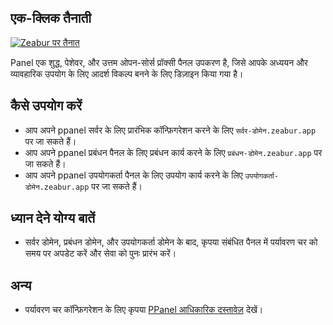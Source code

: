 ## एक-क्लिक तैनाती

[![Zeabur पर तैनात](https://zeabur.com/deployed-on-zeabur-dark.svg)](https://zeabur.com/templates/IBPWWW?referralCode=PPanelGroup&utm_source=PPanelGroup&utm_campaign=oss)

Panel एक शुद्ध, पेशेवर, और उत्तम ओपन-सोर्स प्रॉक्सी पैनल उपकरण है, जिसे आपके अध्ययन और व्यावहारिक उपयोग के लिए आदर्श विकल्प बनने के लिए डिज़ाइन किया गया है।

## कैसे उपयोग करें

- आप अपने ppanel सर्वर के लिए प्रारंभिक कॉन्फ़िगरेशन करने के लिए `सर्वर-डोमेन.zeabur.app` पर जा सकते हैं।
- आप अपने ppanel प्रबंधन पैनल के लिए प्रबंधन कार्य करने के लिए `प्रबंधन-डोमेन.zeabur.app` पर जा सकते हैं।
- आप अपने ppanel उपयोगकर्ता पैनल के लिए उपयोग कार्य करने के लिए `उपयोगकर्ता-डोमेन.zeabur.app` पर जा सकते हैं।

## ध्यान देने योग्य बातें

- सर्वर डोमेन, प्रबंधन डोमेन, और उपयोगकर्ता डोमेन के बाद, कृपया संबंधित पैनल में पर्यावरण चर को समय पर अपडेट करें और सेवा को पुनः प्रारंभ करें।

## अन्य

- पर्यावरण चर कॉन्फ़िगरेशन के लिए कृपया [PPanel आधिकारिक दस्तावेज़](https://ppanel.dev/) देखें।


<Giscus />
